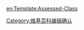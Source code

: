<includeonly><!-- 在這裡加入模板的保護標識 --></includeonly><noinclude>{{template doc page viewed directly}}</noinclude>
<!-- 在本行下編輯模板說明 -->

<includeonly>
[[Category:维基百科编辑确认]]

[[en:Template:Assessed-Class]]
</includeonly>